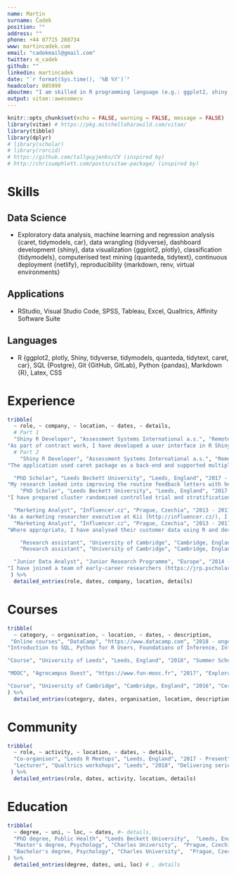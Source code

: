 ```yaml
---
name: Martin
surname: Čadek
position: ""
address: ""
phone: +44 07715 208734
www: martincadek.com
email: "cadekmail@gmail.com"
twitter: m_cadek
github: ""
linkedin: martincadek
date: "`r format(Sys.time(), '%B %Y')`"
headcolor: 005999
aboutme: "I am skilled in R programming language (e.g.: ggplot2, shiny, tidyverse, tidymodels) and have been using R passionately for 4+ years (this resume was developed in R). I have expertise in statistical modelling, survey development, and applied research. Academically, I focus on topics concerning health communication."
output: vitae::awesomecv
---
```


```r
knitr::opts_chunk$set(echo = FALSE, warning = FALSE, message = FALSE)
library(vitae) # https://pkg.mitchelloharawild.com/vitae/
library(tibble)
library(dplyr)
# library(scholar)
# library(rorcid)
# https://github.com/tallguyjenks/CV (inspired by)
# http://chrisumphlett.com/posts/vitae-package/ (inspired by)
```

# Skills

## Data Science
* Exploratory data analysis, machine learning and regression analysis {caret, tidymodels, car}, data wrangling {tidyverse}, dashboard development {shiny}, data visualization {ggplot2, plotly}, classification {tidymodels}, computerised text mining {quanteda, tidytext}, continuous deployment {netlify}, reproducibility {markdown, renv, virtual environments}

## Applications
* RStudio, Visual Studio Code, SPSS, Tableau, Excel, Qualtrics, Affinity Software Suite

## Languages
* R {ggplot2, plotly, Shiny, tidyverse, tidymodels, quanteda, tidytext, caret, car}, SQL {Postgre}, Git {GitHub, GitLab}, Python {pandas}, Markdown {R}, Latex, CSS

# Experience
```r
tribble(
  ~ role, ~ company, ~ location, ~ dates, ~ details,
  # Part 1
  "Shiny R Developer", "Assessment Systems International a.s.", "Remote", "2018 - 2019", 
"As part of contract work, I have developed a user interface in R Shiny for Assessment Systems International a.s. to select features and machine learning algorithms to assess candidates based on their performance across a variety of psychometric results from the assessment centre. The project was managed using git version control (GitLab) and development steps were agreed remotely and utilised as a part of agile production. Once the proof of concept was realised, I started the work on the application.",
  # Part 2
    "Shiny R Developer", "Assessment Systems International a.s.", "Remote", "2018 - 2019", 
"The application used caret package as a back-end and supported multiple classifications and regression algorithms: Regularized Generalized Linear Models (glmnet), Tree-Based Models (rpart), Support Vector Machines (svmRadial), Random Forest (rf), Neural Networks (nnet), and K-Nearest Neighbour (knn). The user also had an option to select multiple models and create Ensemble models using caretEnsemble package. The application was using multiple tabs that were presented as the following steps: Step 1 - Input Data, Step 2 - Feature Selection, Step 3 - Training on Learn dataset, Step 4 - Validating on the Test dataset, and Step 5 - Applying model. The resulting application allowed interactive navigation through the process of building an ML model with a possibility to save the resulting model and re-use it as needed.",

  "PhD Scholar", "Leeds Beckett University", "Leeds, England", "2017 - ongoing",
"My research looked into improving the routine feedback letters with height and weight results delivered to all parents with Reception and Year 6 children as part of the National Child Measurement Programme (the NCMP) in England. My project engaged multiple stakeholders such as Local Government Associations (LGA), Public Health England (PHE), and parents, and provided nuanced insights into the NCMP. I have developed three studies using qualitative and quantitative methods.",
    "PhD Scholar", "Leeds Beckett University", "Leeds, England", "2017 - ongoing",
"I have prepared cluster randomised controlled trial and stratification procedure with reliance on clustering utilising k-means. I have used computerised text analyses techniques such as sentiment analysis, topic modelling, hierarchical clustering, and gained experience with Google Natural Language Processing speech-to-text API. I conducted interviews, content analyses, literature and evidence reviews, and contributed to the writing of reports and journal articles.",

  "Marketing Analyst", "Influencer.cz", "Prague, Czechia", "2013 - 2017", 
"As a marketing researcher executive at Kii (http://influencer.cz/), I was primarily responsible for the management of social media pages, content creation, and copywriting for several high profile customers from the insurance, car manufacturing, and energy industries. Part of my daily job was also the development of a social media marketing strategy for smaller-scale clients. This involved analysis of their current marketing strategy, content, and customer segmentation.",
  "Marketing Analyst", "Influencer.cz", "Prague, Czechia", "2013 - 2017", 
"Where appropriate, I have analysed their customer data using R and developed descriptive reports to propose a suitable strategy. I have obtained further data from their social media sites using Twitter and Facebook APIs. The reports were created using descriptive statistics, visualisation packages such as ggplot2, network graphs, and latent class modelling for customer segmentation.",

    "Research assistant", "University of Cambridge", "Cambridge, England", "2015 - 2016", "During my research internship under the supervision of Dr Kai Ruggeri of the Department of Psychology at the University of Cambridge, I have joined the university as part of the Policy Research Group (https://www.psychol.cam.ac.uk/pol-res-group). I have been contributing to projects on the translation of psychological research into policy, extracting legal data on business cases in organizational psychology research, data analysing, developing visualization and infographics.",
    "Research assistant", "University of Cambridge", "Cambridge, England", "2015 - 2016", "Specifically, I have contributed to the Safer Care Pathways in Mental Health Services project (https://www.psychol.cam.ac.uk/pol-res-group/projects). The project addressed patient safety hazards within a range of care pathways across five project sites and aimed to present evidence that informs best practice for avoiding major incidents while improving the mental health of highly vulnerable individuals. The project was supported by The Health Foundation and hosted by the Cambridge EDC.",

  "Junior Data Analyst", "Junior Research Programme", "Europe", "2014 - 2015",
"I have joined a team of early-career researchers (https://jrp.pscholars.org) in position of Junior Data Analyst and collaboratively developed a project focusing on Obesity discrimination in the Workplace supervised by Dr Stuart Flint. Our project was disseminated as a journal article at https://www.frontiersin.org/articles/10.3389/fpsyg.2016.00647/full and got featured in several newspaper and media outlets."
 ) %>% 
  detailed_entries(role, dates, company, location, details)
```

# Courses
```r
tribble(
  ~ category, ~ organisation, ~ location, ~ dates, ~ description,
 "Online courses", "DataCamp", "https://www.datacamp.com", "2018 - ongoing",
"Introduction to SQL, Python for R Users, Foundations of Inference, Inference for Linear Regression in R, Inference for Numerical Data in R, Inference for Categorical Data in R, Case Study: Exploratory Data Analysis in R, Cleaning Data in R, Structural Equation Modeling with lavaan in R, Factor Analysis in R, Machine Learning with caret in R, Introduction to Machine Learning, Multiple and Logistic Regression in R, Introduction to Importing Data in R, Correlation and Regression in R, Introduction to Data in R, Reporting with R Markdown, Exploratory Data Analysis in R, Data Visualization with ggplot2 (Part 1), Data Visualization in R, Joining Data in R with dplyr, Data Manipulation in R with dplyr, Importing & Cleaning Data in R: Case Studies, Intermediate Importing Data in R, Intermediate R: Practice, Intermediate R, Introduction to R",

"Course", "University of Leeds", "Leeds, England", "2018", "Summer School of Causal inference with observational data: the challenges and pitfalls (5 days course). This five-day summer school offered state-of-the-art training in the analysis of observational data for causal inference. By exploring the philosophy and utility of directed acyclic graphs (DAGs) participants learn to recognise and avoid a range of common pitfalls in the analysis of complex causal relationships, including the longitudinal analyses of change, mediation, nonlinearity and statistical interaction.",

"MOOC", "Agrocampus Ouest", "https://www.fun-mooc.fr", "2017", "Exploratory Multivariate Data Analysis (MOOC) by François Husson, Professor of statistics. The course focused on four essential and basic methods: principal component analysis (PCA) to handle quantitative variables, correspondence analysis (CA) and multiple correspondence analysis (MCA) to handle categorical variables and clustering, and an extension to Multiple Factor Analysis (MFA) to analyse a more complex dataset that is structured by groups.",

"Course", "University of Cambridge", "Cambridge, England", "2016", "Certified IRT and CAT course using Concerto at Psychometric Centre (3 days course). This course focused on producing online state-of-the-art psychometric tests, as well as an introduction to the Item Response Theory (IRT), Computer Adaptive Testing (CAT), and the open-source online adaptive test development platform, Concerto."
) %>% 
  detailed_entries(category, dates, organisation, location, description)
```

# Community
```r
tribble(
  ~ role, ~ activity, ~ location, ~ dates, ~ details,
  "Co-organiser", "Leeds R Meetups", "Leeds, England", "2017 - Present", "Co-organising Leeds R Meetups for colleagues. As an R enthusiast, I have been involved in organising R Meetups (initially at Leeds Beckett University, later in general area of Leeds) in Leeds.",
  "Lecturer", "Qualtrics workshops", "Leeds", "2018", "Delivering series of free workshops about survey development for research staff at Leeds Beckett University."
 ) %>% 
  detailed_entries(role, dates, activity, location, details)
```

# Education
```r
tribble(
  ~ degree, ~ uni, ~ loc, ~ dates, #~ details,
  "PhD degree, Public Health", "Leeds Beckett University",  "Leeds, England", "2017 - ongoing",
  "Master's degree, Psychology", "Charles University",  "Prague, Czechia", "2010 - 2012",
  "Bachelor's degree, Psychology", "Charles University",  "Prague, Czechia", "2010 - 2012"
) %>% 
  detailed_entries(degree, dates, uni, loc) # , details
```